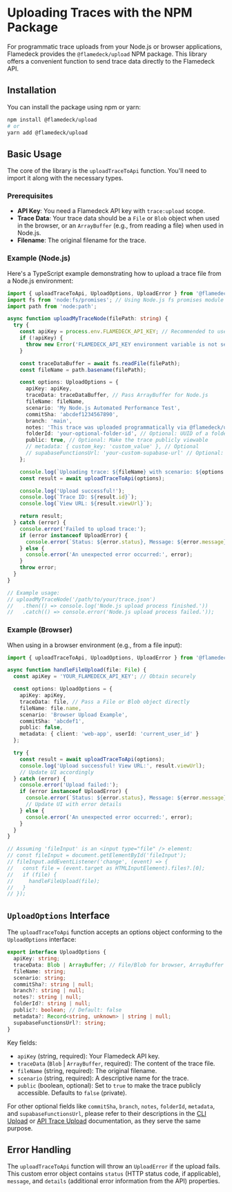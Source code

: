 
# Uploading Traces with the NPM Package

For programmatic trace uploads from your Node.js or browser applications, Flamedeck provides the `@flamedeck/upload` NPM package. This library offers a convenient function to send trace data directly to the Flamedeck API.

## Installation

You can install the package using npm or yarn:

```bash
npm install @flamedeck/upload
# or
yarn add @flamedeck/upload
```

## Basic Usage

The core of the library is the `uploadTraceToApi` function. You'll need to import it along with the necessary types.

### Prerequisites

*   **API Key**: You need a Flamedeck API key with `trace:upload` scope.
*   **Trace Data**: Your trace data should be a `File` or `Blob` object when used in the browser, or an `ArrayBuffer` (e.g., from reading a file) when used in Node.js.
*   **Filename**: The original filename for the trace.

### Example (Node.js)

Here's a TypeScript example demonstrating how to upload a trace file from a Node.js environment:

```typescript
import { uploadTraceToApi, UploadOptions, UploadError } from '@flamedeck/upload';
import fs from 'node:fs/promises'; // Using Node.js fs promises module
import path from 'node:path';

async function uploadMyTraceNode(filePath: string) {
  try {
    const apiKey = process.env.FLAMEDECK_API_KEY; // Recommended to use environment variables
    if (!apiKey) {
      throw new Error('FLAMEDECK_API_KEY environment variable is not set.');
    }

    const traceDataBuffer = await fs.readFile(filePath);
    const fileName = path.basename(filePath);

    const options: UploadOptions = {
      apiKey: apiKey,
      traceData: traceDataBuffer, // Pass ArrayBuffer for Node.js
      fileName: fileName,
      scenario: 'My Node.js Automated Performance Test',
      commitSha: 'abcdef1234567890',
      branch: 'main',
      notes: 'This trace was uploaded programmatically via @flamedeck/upload from Node.js.',
      folderId: 'your-optional-folder-id', // Optional: UUID of a folder
      public: true, // Optional: Make the trace publicly viewable
      // metadata: { custom_key: 'custom_value' }, // Optional
      // supabaseFunctionsUrl: 'your-custom-supabase-url' // Optional: For self-hosted or testing
    };

    console.log(`Uploading trace: ${fileName} with scenario: ${options.scenario}...`);
    const result = await uploadTraceToApi(options);

    console.log('Upload successful!');
    console.log(`Trace ID: ${result.id}`);
    console.log(`View URL: ${result.viewUrl}`);

    return result;
  } catch (error) {
    console.error('Failed to upload trace:');
    if (error instanceof UploadError) {
      console.error(`Status: ${error.status}, Message: ${error.message}`, error.details);
    } else {
      console.error('An unexpected error occurred:', error);
    }
    throw error;
  }
}

// Example usage:
// uploadMyTraceNode('/path/to/your/trace.json')
//   .then(() => console.log('Node.js upload process finished.'))
//   .catch(() => console.error('Node.js upload process failed.'));
```

### Example (Browser)

When using in a browser environment (e.g., from a file input):

```typescript
import { uploadTraceToApi, UploadOptions, UploadError } from '@flamedeck/upload';

async function handleFileUpload(file: File) {
  const apiKey = 'YOUR_FLAMEDECK_API_KEY'; // Obtain securely

  const options: UploadOptions = {
    apiKey: apiKey,
    traceData: file, // Pass a File or Blob object directly
    fileName: file.name,
    scenario: 'Browser Upload Example',
    commitSha: 'abcdef1',
    public: false,
    metadata: { client: 'web-app', userId: 'current_user_id' }
  };

  try {
    const result = await uploadTraceToApi(options);
    console.log('Upload successful! View URL:', result.viewUrl);
    // Update UI accordingly
  } catch (error) {
    console.error('Upload failed:');
    if (error instanceof UploadError) {
      console.error(`Status: ${error.status}, Message: ${error.message}`, error.details);
      // Update UI with error details
    } else {
      console.error('An unexpected error occurred:', error);
    }
  }
}

// Assuming 'fileInput' is an <input type="file" /> element:
// const fileInput = document.getElementById('fileInput');
// fileInput.addEventListener('change', (event) => {
//   const file = (event.target as HTMLInputElement).files?.[0];
//   if (file) {
//     handleFileUpload(file);
//   }
// });
```

## `UploadOptions` Interface

The `uploadTraceToApi` function accepts an options object conforming to the `UploadOptions` interface:

```typescript
export interface UploadOptions {
  apiKey: string;
  traceData: Blob | ArrayBuffer; // File/Blob for browser, ArrayBuffer for Node.js
  fileName: string;
  scenario: string;
  commitSha?: string | null;
  branch?: string | null;
  notes?: string | null;
  folderId?: string | null;
  public?: boolean; // Default: false
  metadata?: Record<string, unknown> | string | null;
  supabaseFunctionsUrl?: string;
}
```

Key fields:

*   `apiKey` (string, required): Your Flamedeck API key.
*   `traceData` (`Blob` | `ArrayBuffer`, required): The content of the trace file.
*   `fileName` (string, required): The original filename.
*   `scenario` (string, required): A descriptive name for the trace.
*   `public` (boolean, optional): Set to `true` to make the trace publicly accessible. Defaults to `false` (private).

For other optional fields like `commitSha`, `branch`, `notes`, `folderId`, `metadata`, and `supabaseFunctionsUrl`, please refer to their descriptions in the [CLI Upload](/docs/cli-upload#available-options) or [API Trace Upload](/docs/api#query-parameters) documentation, as they serve the same purpose.

## Error Handling

The `uploadTraceToApi` function will throw an `UploadError` if the upload fails. This custom error object contains `status` (HTTP status code, if applicable), `message`, and `details` (additional error information from the API) properties. 


<DocsPager title="API Upload" href="/docs/api" /> 
